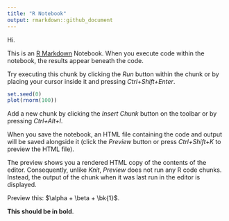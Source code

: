 ```yaml
---
title: "R Notebook"
output: rmarkdown::github_document
---
```


Hi.

This is an [R Markdown](http://rmarkdown.rstudio.com) Notebook. When you execute
code within the notebook, the results appear beneath the code.

Try executing this chunk by clicking the *Run* button within the chunk or by
placing your cursor inside it and pressing *Ctrl+Shift+Enter*.

```r
set.seed(0)
plot(rnorm(100))
```

Add a new chunk by clicking the *Insert Chunk* button on the toolbar or by
pressing *Ctrl+Alt+I*.

When you save the notebook, an HTML file containing the code and output will be
saved alongside it (click the *Preview* button or press *Ctrl+Shift+K* to
preview the HTML file).

The preview shows you a rendered HTML copy of the contents of the editor.
Consequently, unlike *Knit*, *Preview* does not run any R code chunks. Instead,
the output of the chunk when it was last run in the editor is displayed.

Preview this: $\alpha + \beta + \bk{1}$.


**This should be in bold**.

